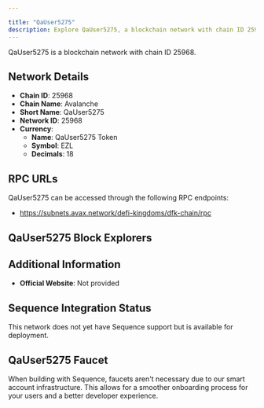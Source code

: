 ```yaml
---

title: "QaUser5275"
description: Explore QaUser5275, a blockchain network with chain ID 25968. Learn about its native currency, QaUser5275 Token, and how to interact with the network.
---
```




QaUser5275 is a blockchain network with chain ID 25968.

## Network Details

- **Chain ID**: 25968
- **Chain Name**: Avalanche
- **Short Name**: QaUser5275
- **Network ID**: 25968
- **Currency**: 
  - **Name**: QaUser5275 Token
  - **Symbol**: EZL
  - **Decimals**: 18

## RPC URLs

QaUser5275 can be accessed through the following RPC endpoints:

- https://subnets.avax.network/defi-kingdoms/dfk-chain/rpc

## QaUser5275 Block Explorers



## Additional Information

- **Official Website**: Not provided

## Sequence Integration Status

This network does not yet have Sequence support but is available for deployment.

## QaUser5275 Faucet

When building with Sequence, faucets aren't necessary due to our smart account infrastructure. This allows for a smoother onboarding process for your users and a better developer experience.
